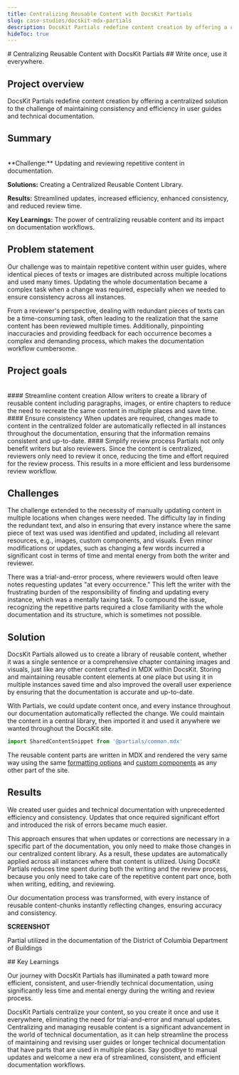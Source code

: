 ```yaml
---
title: Centralizing Reusable Content with DocsKit Partials
slug: case-studies/docskit-mdx-partials
description: DocsKit Partials redefine content creation by offering a centralized solution to the challenge of maintaining consistency and efficiency in user guides and technical documentation.
hideToc: true
---
```


<Card variant="hero" bgImage={bgImage}> 
# Centralizing Reusable Content with DocsKit Partials
## Write once, use it everywhere.
</Card>

## Project overview

DocsKit Partials redefine content creation by offering a centralized solution to the challenge of maintaining consistency and efficiency in user guides and technical documentation.


## Summary
<br />
<Card shadow hoverable variant="gradient" className="not-prose">
**Challenge:** Updating and reviewing repetitive content in documentation.

**Solutions:** Creating a Centralized Reusable Content Library.

**Results:** Streamlined updates, increased efficiency, enhanced consistency, and reduced review time.

**Key Learnings:** The power of centralizing reusable content and its impact on documentation workflows.
</Card>

## Problem statement

Our challenge was to maintain repetitive content within user guides, where identical pieces of texts or images are distributed across multiple locations and used many times. Updating the whole documentation became a complex task when a change was required, especially when we needed to ensure consistency across all instances.

From a reviewer's perspective, dealing with redundant pieces of texts can be a time-consuming task, often leading to the realization that the same content has been reviewed multiple times. Additionally, pinpointing inaccuracies and providing feedback for each occurrence becomes a complex and demanding process, which makes the documentation workflow cumbersome.


## Project goals
<br />


<Grid cols="3">
  <Card variant="feature" shadow hoverable icon={icon1}>
    #### Streamline content creation
    Allow writers to create a library of reusable content including paragraphs, images, or entire chapters to reduce the need to recreate the same content in multiple places and save time.
  </Card>
  <Card variant="feature" shadow hoverable icon={icon2}>
    #### Ensure consistency
    When updates are required, changes made to content in the centralized folder are automatically reflected in all instances throughout the documentation, ensuring that the information remains consistent and up-to-date.
  </Card>
  <Card variant="feature" shadow hoverable icon={icon3}>
    #### Simplify review process
    Partials not only benefit writers but also reviewers. Since the content is centralized, reviewers only need to review it once, reducing the time and effort required for the review process. This results in a more efficient and less burdensome review workflow.
  </Card>
</Grid>

## Challenges

The challenge extended to the necessity of manually updating content in multiple locations when changes were needed. The difficulty lay in finding the redundant text, and also in ensuring that every instance where the same piece of text was used was identified and updated, including all relevant resources, e.g., images, custom components, and visuals. Even minor modifications or updates, such as changing a few words incurred a significant cost in terms of time and mental energy from both the writer and reviewer.

There was a trial-and-error process, where reviewers would often leave notes requesting updates "at every occurrence." This left the writer with the frustrating burden of the responsibility of finding and updating every instance, which was a mentally taxing task. To compound the issue, recognizing the repetitive parts required a close familiarity with the whole documentation and its structure, which is sometimes not possible.


## Solution

DocsKit Partials allowed us to create a library of reusable content, whether it was a single sentence or a comprehensive chapter containing images and visuals, just like any other content crafted in MDX within DocsKit. Storing and maintaining reusable content elements at one place but using it in multiple instances saved time and also improved the overall user experience by ensuring that the documentation is accurate and up-to-date.

With Partials, we could update content once, and every instance throughout our documentation automatically reflected the change. We could maintain the content in a central library, then imported it and used it anywhere we wanted throughout the DocsKit site.

```jsx
import SharedContentSnippet from '@partials/common.mdx'
```

The reusable content parts are written in MDX and rendered the very same way using the same [formatting options](/user-guide/markdown/) and [custom components](/user-guide/components/) as any other part of the site.

## Results

We created user guides and technical documentation with unprecedented efficiency and consistency. Updates that once required significant effort and introduced the risk of errors became much easier.

This approach ensures that when updates or corrections are necessary in a specific part of the documentation, you only need to make those changes in our centralized content library. As a result, these updates are automatically applied across all instances where that content is utilized. Using DocsKit Partials reduces time spent during both the writing and the review process, because you only need to take care of the repetitive content part once, both when writing, editing, and reviewing.

Our documentation process was transformed, with every instance of reusable content-chunks instantly reflecting changes, ensuring accuracy and consistency.

**SCREENSHOT** 

Partial utilized in the documentation of the District of Columbia Department of Buildings

<Card variant="gradient">
  ## Key Learnings

  Our journey with DocsKit Partials has illuminated a path toward more efficient, consistent, and user-friendly technical documentation, using significantly less time and mental energy during the writing and review process.

  DocsKit Partials centralize your content, so you create it once and use it everywhere, eliminating the need for trial-and-error and manual updates. Centralizing and managing reusable content is a significant advancement in the world of technical documentation, as it can help streamline the process of maintaining and revising user guides or longer technical documentation that have parts that are used in multiple places. Say goodbye to manual updates and welcome a new era of streamlined, consistent, and efficient documentation workflows.

</Card>
